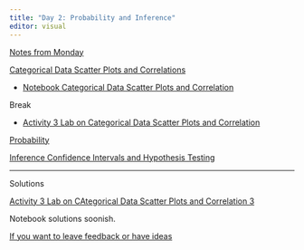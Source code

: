 ```yaml
---
title: "Day 2: Probability and Inference"
editor: visual
---
```


[Notes from Monday](./Notes-From-Monday.html)

[Categorical Data Scatter Plots and Correlations](../Day_1/Activity_3_Categorical_Vars/SLIDES_Day1-Categorial-Data_Correlation.pdf){target="_blank"}

<!-- ::: download_btn -->

<!-- ```{r} -->

<!-- #| echo: false -->

<!-- library(downloadthis) -->

<!-- download_link( -->

<!--   link = "https://github.com/HCC-R-Workshop/R-workshop-website/blob/main/Day_1/Activity_3_Categorical_Vars/Notebook_WSDay1_Categorical_Data_ScatterPlots_Correlation.Rmd", -->

<!--   button_label = "Download Categorical Rmd", -->

<!--   button_type = c("success"), -->

<!--   has_icon = TRUE, -->

<!--   icon = "fa fa-save", -->

<!--   self_contained = FALSE -->

<!-- ) -->

<!-- ``` -->

<!-- ::: -->

-   [Notebook Categorical Data Scatter Plots and Correlation](https://drive.google.com/uc?export=download&id=1UDrEYbRr_gSGkxLTPQaNlajx9J1bRAVL)

Break

-   [Activity 3 Lab on Categorical Data Scatter Plots and Correlation](https://drive.google.com/uc?export=download&id=15WwJxqTw7vHn4wNWaeeCge4d6jhRONan)

[Probability](./SLIDES_Day2-Probabilty_CLT.pdf){target="_blank"}

[Inference Confidence Intervals and Hypothesis Testing](./CI-and-hypothesis-testing.html)



------------------------------------------------------------------------

Solutions

[Activity 3 Lab on CAtegorical Data Scatter Plots and Correlation 3](../Day_1/Activity_3_Categorical_Vars/LAB_WSDay1_SOLUTIONS_Categorical-Data_Scatterplots_Correlation.pdf)

Notebook solutions soonish.

[If you want to leave feedback or have ideas](https://docs.google.com/document/d/1YnoZr6WPz0dvW3B-PQ_dDob-ieUepgFqYbG8FOzJuFc/edit?usp=sharing)
